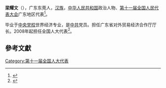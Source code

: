 '''梁耀文'''（{{bd|1952年||}}），广东东莞人，[[汉族|汉族]]，[[中华人民共和国|中华人民共和国]]政治人物、[[第十一届全国人民代表大会|第十一届全国人民代表大会]]广东地区代表<ref>{{cite web|author=新华网|title=第十一届全国人大代表|url=http://news.xinhuanet.com/ziliao/2008-03/03/content_7708230.htm?node=36628|publisher=新华网|accessdate=2014-01-07|archive-date=2014-01-10|archive-url=https://web.archive.org/web/20140110211415/http://news.xinhuanet.com/ziliao/2008-03/03/content_7708230.htm?node=36628|dead-url=no}}</ref>。

毕业于[[中央党校|中央党校]]世界经济专业，是[[中共|中共]]党员。担任广东省对外贸易经济合作厅厅长。2008年起担任全国人大代表<ref>{{cite news|title=全国人大代表信息-梁耀文|url= http://210.82.31.1:8084/delegate/viewDelegate.action?dbid=111933|accessdate=2013-04-05|newspaper=全国人大网|archive-url=https://web.archive.org/web/20140522074657/http://www.npc.gov.cn/delegate/viewDelegate.action?dbid=111933|archive-date=2014-05-22|dead-url=yes}}</ref>。

==參考文獻==
{{reflist}}
[[Category:第十一届全国人大代表|Category:第十一届全国人大代表]]
